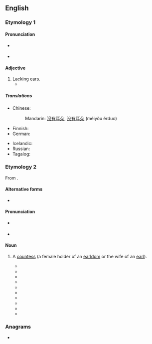 {{also|Earless}}
==English==

===Etymology 1===
{{suffix|en|ear|less}}

====Pronunciation====
* {{a|UK}} {{IPA|en|/ɪə̯ləs/}}
* {{a|US}} {{IPA|en|/ɪɹləs/|/iɹləs/}}

====Adjective====
{{en-adj|-}}

# Lacking [[ear]]s.
#* {{quote-journal|en|year=2013|month=May-June|author=[http://www.americanscientist.org/authors/detail/william-e-conner-1 William E. Conner]
|title=[http://www.americanscientist.org/issues/feature/2013/3/an-acoustic-arms-race An Acoustic Arms Race]
|volume=101|issue=3|page=206-7|magazine={{w|American Scientist}}
|passage='''Earless''' ghost swift moths become “invisible” to echolocating bats by forming mating clusters close (less than half a meter) above vegetation and effectively blending into the clutter of echoes that the bat receives from the leaves and stems around them.}}
#: {{ux|en|'''Earless''' seals are probably more hydrodynamic without ear lobes.}}

=====Translations=====
{{trans-top|lacking ears}}
* Chinese:
*: Mandarin: [[沒有]][[耳朵]], [[没有]][[耳朵]] (méiyǒu ěrduo)
* Finnish: {{t|fi|korvaton}}
* German: {{t+|de|ohrlos}}
{{trans-mid}}
* Icelandic: {{t|is|eyrnalaus}}
* Russian: {{t+|ru|безу́хий}}
* Tagalog: {{t|tl|pingol}}
{{trans-bottom}}

===Etymology 2===
From {{suffix|en|earl|ess}}.

====Alternative forms====
* {{alter|en|Earless}}

====Pronunciation====
* {{a|UK}} {{IPA|en|/ɜːlɛs/}}
* {{a|US}} {{IPA|en|/ɝlɛs/}}

====Noun====
{{en-noun|es}}

# {{lb|en|nonstandard}} A [[countess]] (a female holder of an [[earldom]] or the wife of an [[earl]]).
#* {{quote-book |en |title=Annie Temple; Or, The Bankrupt's Heiress: A Home Romance |first=Joseph Holt |last=Ingraham |authorlink=Joseph Holt Ingraham |year=1870 |page=80 |text=“Don’t you think you could catch this Earl (for Doctor Willett, and he never told a lie in his life, says he is so). You know Arley hasn’t much tact. An earl is better than to be the rich Mrs. Haverhill! An earl’s wife is a duchess, or at least, an '''earless'''—” / “A countess, ’ma!”}}
#* {{quote-book |en |title=A Sugar Princess |first=Linn Boyd |last=Porter |year=1900 |page=240 |text=“You see I don’t knew much about titles, as we have only the royal family in Honolulu—she is called an '''Earless''', I suppose.” / “No, a countess. An earl in the English peerage is of the same rank as a count in some of the continental countries. When I come into the title, if I am married, my wife will be Countess of Somerset.”}}
#* {{quote-book |en |title=The Uncertain Glory |first=Francis |last=Prevost |authorlink=Francis Prevost |year=1914 |publisher=[[w:John Lane (publisher)|Lane, John]] |page=137 |text=Here it’s almost indecent to talk of love before marriage, and nearly as bad after, if you’re referring to your husband. And suppose that Céline accepted him, just . . . well, just to be a . . . what-do-you-call-it—'''earless'''?” / “Countess.”}}
#* {{quote-journal |en |journal=[[w:The Strand Magazine|The Strand Magazine]] |volume=72 |year=1926 |page=234 |text=“And if you had,” he puzzled it out, “you would be the—the '''Earless''' of Axminster.” / She gave a delighted gurgle of laughter. / “Countess,” she corrected him.}}
#* {{quote-book |en |title=The Dirty Duck |first=Martha |last=Grimes |authorlink=Martha Grimes |isbn=1476732868 |year=1984 |publisher=[[w:Scribner's|Scribner's]] |text=Penny had apparently grown as sick of Southwark Cathedral as had Melrose of his earldom. “Then that means your wife can’t be—what? An '''earless'''?” / “Countess.”}}
#* {{quote-book |en |title=A Marriage of Convenience |first=Lois |last=Stewart |isbn=0821754270 |year=1996 |publisher=[[w:Kensington Books|Kensington Books]] |page=86 |text=Finally, Tristan blurted, “Does this mean you’ll be an '''earless''' Sophy? No, that can’t be right.” / “Idiot boy,” Caroline pronounced with a scathing look. “There’s no such thing as an '''earless'''. Sophy will be a countess. The Countess of Leyburn.”}}
#* {{quote-book |en |title=The Complete Idiot's Guide to Cultural Etiquette |year=1999 |first=Carol |last=Turkington |isbn=0028633962 |publisher=[[w:Alpha Books|Alpha Books]] |chapter=Earl/Countess |text=His wife is not an '''Earless''', but a Countess (sounds better, anyway).}}
#* {{quote-book |en |title=Pride and Petticoats |first=Shana |last=Galen |authorlink=Shana Galen |date=31 January 2006 |isbn=0739461699 |page=76 |text=“An earl?” / “An '''earless''',” she answered confidently. / Dewhurst blanched. / “No, no!” she hurriedly added, “I meant an earlette.” / He clutched one of the bedposts, knuckles turning white. “A countess,” he said so quietly she could hardly hear him.}}
#* {{quote-book |en |title=A Death In The Wedding Party: A Euphemia Martins Mystery |first=Caroline |last=Dunford |date=4 July 2013 |isbn=1783750391 |chapter=Chapter Ten: The Court |text=‘I’m sorry,’ she gulped, ‘but you should have seen Lady Stapleford’s face when the '''Earless''' greeted you first! And then Richenda nearly had a cow when you said the house was small.’ / ‘Countess,’ I said. ‘Not '''Earless'''.’}}
#* {{quote-book |en |title=The Strange Adventures of H |first=Sarah |last=Burton |month=May |isbn=1789551277 |year=2020 |publisher=[[w:Legend Press|Legend Press]] |text=“Ho, yes!” exclaimed Janey. “To see dear Diana’s face would be a prize itself! Oh, H, think of it: you an '''earless'''—” / “Countess,” Kat corrected her.}}

===Anagrams===
* {{anagrams|en|a=aeelrss|Easlers|Searles|leasers|resales|reseals|sealers}}

{{cln|en|heteronyms}}